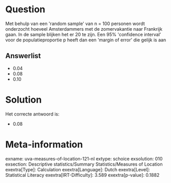 Question
========

Met behulp van een \'random sample\' van n = 100 personen wordt
onderzocht hoeveel Amsterdammers met de zomervakantie naar Frankrijk
gaan. In de sample blijken het er 20 te zijn. Een 95% \'confidence
interval\' voor de populatieproportie p heeft dan een \'margin of
error\' die gelijk is aan

Answerlist
----------

* 0.04
* 0.08
* 0.10

Solution
========

Het correcte antwoord is: 

* 0.08

Meta-information
================
exname: uva-measures-of-location-121-nl
extype: schoice
exsolution: 010
exsection: Descriptive statistics/Summary Statistics/Measures of Location
exextra[Type]: Calculation
exextra[Language]: Dutch
exextra[Level]: Statistical Literacy
exextra[IRT-Difficulty]: 3.589
exextra[p-value]: 0.1882
